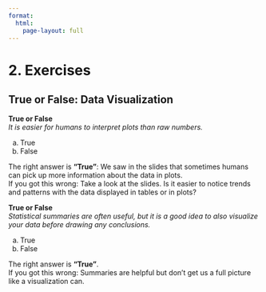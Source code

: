 ```yaml
---
format:
  html:
    page-layout: full
---
```


# 2. Exercises

## True or False: Data Visualization

**True or False**<br>
*It is easier for humans to interpret plots than raw numbers.*

a) True
a) False


::: {.callout-tip title="Solution" collapse="true"}
The right answer is **"True"**: We saw in the slides that sometimes humans can pick up more information about the data in plots.<br>
If you got this wrong: Take a look at the slides. Is it easier to notice trends and patterns with the data displayed in tables or in plots?
:::

**True or False**<br>
*Statistical summaries are often useful, but it is a good idea to also visualize your data before drawing any conclusions.*

a) True
a) False

::: {.callout-tip title="Solution" collapse="true"}
The right answer is **"True"**.<br>
If you got this wrong: Summaries are helpful but don’t get us a full picture like a visualization can.
:::
